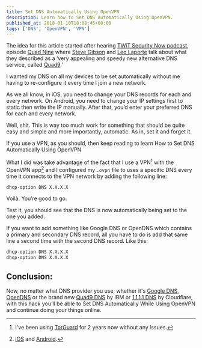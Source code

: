 ```yaml
---
title: Set DNS Automatically Using OpenVPN
description: Learn how to Set DNS Automatically Using OpenVPN.
published_at: 2018-01-10T18:08:45+00:00
tags: ['DNS', 'OpenVPN', 'VPN']
---
```


The idea for this article started after hearing [TWiT Security Now podcast][1], episode [Quad Nine][2] where [Steve Gibson][3] and [Leo Laporte][4] talk about what they described as a ‘very appealing and speedy new alternative DNS service, called [Quad9][5].’

I wanted my DNS on all my devices to be set automatically without me having to re-configure it every time I join a new network.

As we all know, in iOS, you need to change your DNS records for each and every network. On Android, you need to change your IP settings first to static then write the IP manually. After that, you’d enter your preferred DNS for each and every network.

Well, shit. This is way too much work for something that should be quite easy and simple and more importantly, automatic. As in, set it and forget it.

If you use a VPN, as you should, then keep reading to learn How to Set DNS Automatically Using OpenVPN

What I did was take advantage of the fact that I use a VPN[^fn1] with the OpenVPN app[^fn2] and I configured my `.ovpn` file to uses a specific DNS every time it connects to the VPN network by adding the following line:

```bash
dhcp-option DNS X.X.X.X
```

Voilà. You’re good to go.

Test it, you should see that the DNS is now automatically being set to the one you added.

If you want to add something like Google DNS or OpenDNS which contains a primary and secondary DNS record, all you have to do is add that same line a second time with the second DNS record. Like this:

```bash
dhcp-option DNS X.X.X.X
dhcp-option DNS X.X.X.X
```

## Conclusion:

Now, no matter what DNS provider you use, whether it's [Google DNS][6], [OpenDNS][7] or the brand new [Quad9 DNS][5] by IBM or [1.1.1.1 DNS][8] by Cloudflare, with this hack you’ll be able to Set DNS Automatically While Using OpenVPN and continue doing your things online.

[^fn1]: I've been using <a href="https://www.news47ell.com/recommends/torguard/">TorGuard</a> for 2 years now without any issues.

[^fn2]: <a href="https://itunes.apple.com/us/app/openvpn-connect/id590379981?mt=8&at=1l3v6xZ&ct=n47_inline">iOS</a> and <a href="https://play.google.com/store/apps/details?id=net.openvpn.openvpn&hl=en">Android</a>.

 [1]: https://twit.tv/shows/security-now
 [2]: http://pca.st/episode/f019799b-9cd4-4e3c-8d8c-252cd1fbca7d
 [3]: https://twitter.com/sggrc
 [4]: https://twitter.com/leolaporte
 [5]: https://www.quad9.net/
 [6]: https://developers.google.com/speed/public-dns/
 [7]: https://www.opendns.com/
 [8]: https://1.1.1.1/
